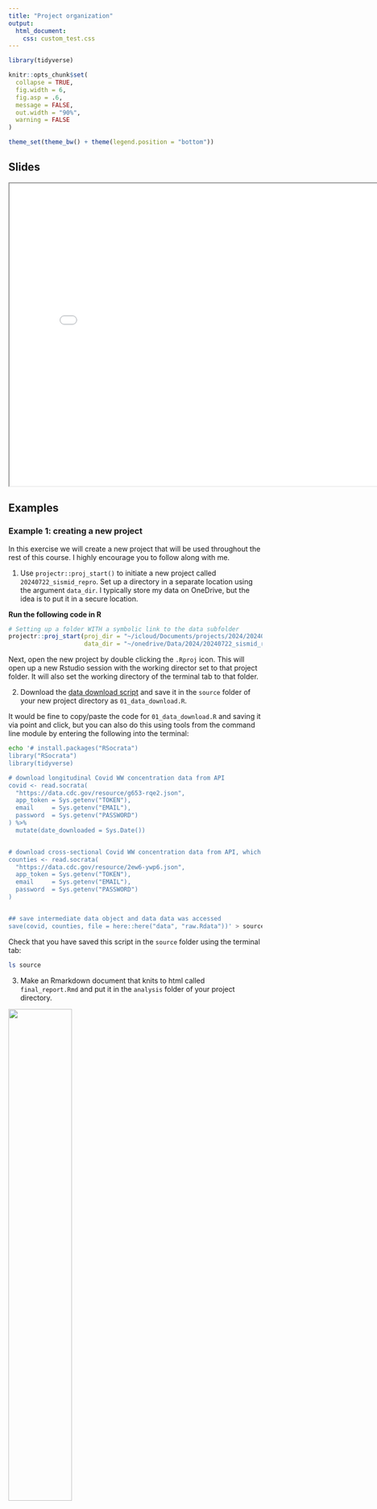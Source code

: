```yaml
---
title: "Project organization"
output:
  html_document: 
    css: custom_test.css
---
```


```r
library(tidyverse)

knitr::opts_chunk$set(
  collapse = TRUE,
  fig.width = 6,
  fig.asp = .6,
  message = FALSE,
  out.width = "90%",
  warning = FALSE
)

theme_set(theme_bw() + theme(legend.position = "bottom"))
```


## Slides

<iframe src="slides/cl_slides.html" width="800" height="600" allowfullscreen = "true"></iframe>


## Examples

### Example 1: creating a new project

In this exercise we will create a new project that will be used throughout the rest of this course. I highly encourage you to follow along with me.


1. Use `projectr::proj_start()` to initiate a new project called `20240722_sismid_repro`.   Set up a directory in a separate location using the argument `data_dir`. I typically store my data on OneDrive, but the idea is to put it in a secure location.


**Run the following code in R**

```r

# Setting up a folder WITH a symbolic link to the data subfolder
projectr::proj_start(proj_dir = "~/icloud/Documents/projects/2024/20240722_sismid_repro", 
                     data_dir = "~/onedrive/Data/2024/20240722_sismid_repro") 
```

Next, open the new project by double clicking the `.Rproj` icon. This will open up a new Rstudio session with the working director set to that project folder. It will also set the working directory of the terminal tab to that folder.


2. Download the [data download script](scripts/01_data_download.R) and save it in the `source` folder of your new project directory as `01_data_download.R`.

It would be fine to copy/paste the code for `01_data_download.R` and saving it via point and click, but you can also do this using tools from the command line module by entering the following into the terminal:

```bash
echo '# install.packages("RSocrata")
library("RSocrata")
library(tidyverse)

# download longitudinal Covid WW concentration data from API
covid <- read.socrata(
  "https://data.cdc.gov/resource/g653-rqe2.json",
  app_token = Sys.getenv("TOKEN"),
  email     = Sys.getenv("EMAIL"),
  password  = Sys.getenv("PASSWORD")
) %>%
  mutate(date_downloaded = Sys.Date())


# download cross-sectional Covid WW concentration data from API, which will be used to get county names
counties <- read.socrata(
  "https://data.cdc.gov/resource/2ew6-ywp6.json",
  app_token = Sys.getenv("TOKEN"),
  email     = Sys.getenv("EMAIL"),
  password  = Sys.getenv("PASSWORD")
)


## save intermediate data object and data data was accessed
save(covid, counties, file = here::here("data", "raw.Rdata"))' > source/01_data_download.R
```


Check that you have saved this script in the `source` folder using the terminal tab:

```bash
ls source
```



3. Make an Rmarkdown document that knits to html called `final_report.Rmd` and put it in the `analysis` folder of your project directory.


<img src="slides/figures/template.png" style="width:50%">

We will come back to the `final_report.Rmd` document later in the lecture.


### Example 2: adding `.Renviron` variables

1. Add a `.Renviron` file to the root directory of your `20240722_sismid_repro` project folder.

Open the terminal. I will use the terminal tab of the `20240722_sismid_repro` project. First, check that your working directory is `20240722_sismid_repro`.

```bash
pwd
```

If you are not in the correct directory use the `cd` command to move into `~\20240722_sismid_repro`. Next, create and open the `.Renviron` file.

```bash
touch .Renviron
open .Renviron
```

2. Edit the `.Renviron` file by defining variables called TOKEN, EMAIL, an PASSWORD that contain your app token, and email and password used to obtain your app token.  

Your edited `.Renviron` file should look something like this:

```r
PASSWORD="password333"
EMAIL="julia.wrobel@emory.edu"
TOKEN="K1MVpmwDDeefZ0vPuYk2wRN"
```

Close your R session and then reopen it by double-clicking `20240722_sismid_repro`.  Your environment variables defined through `.Renviron` should now be defined. 

You can check by typing the following into the R console:

```r
Sys.getenv("EMAIL")
```

This should print out your email address.

3. Add the `.Renviron` file to your `.gitignore` file. 

This is not necessary for accessing the environment variables you just defined, but will be important for later in the course when we start using git and GitHub. **You do not want to accidentally put your .Renviron on GitHub**, and by adding the file to `.gitignore` we can avoid this mistake.

To do this, go to your terminal and execute the following  two lines of code:

```bash
echo "" >> .gitignore # ensures you are writing on a new line
echo ".Renviron" >> .gitignore
```

Alternatively, you can just open the .gitignore file and add `.Renviron` on a new line. Sometimes I find this to be simpler.

4. Check that the code in your `01_data_download.R` file will run.



### Example 3

1. Using the `projectr` template, make an Rmarkdown document called `exploratory_analysis.Rmd` and put it in the `analysis` folder of your project directory. Load and explore the data. Take notes on what you learn. Add in brief descriptions of the key variables.

Might be helpful to reference the page [about the data](https://data.cdc.gov/Public-Health-Surveillance/NWSS-Public-SARS-CoV-2-Wastewater-Metric-Data/2ew6-ywp6/about_data).

2. Download the [data cleaning script](scripts/02_data_cleaning.R) and save it in the `source` folder of your new project directory as `02_data_cleaning.R`.


```bash
echo '# set up a variable to define which state you want to analyze
state = "ga"

# download raw data
source(here::here("source", "01_data_download.R"))

# grab only observations from the specified state
covid = covid %>%
  filter(grepl(state, key_plot_id))


# only include columns from counties dataset we are interested in
counties = counties %>%
  filter(grepl(state, key_plot_id)) %>%
  select(key_plot_id, wwtp_id, county = county_names,
         county_fips, population_served) %>%
  distinct()

# merge covid data with the county label information
# convert  variables from character to numeric
# concentration variable more intuitive name
covid = left_join(covid, counties, by = "key_plot_id") %>%
  select(-key_plot_id) %>%
  mutate(pcr_conc_lin = as.numeric(pcr_conc_lin),
         population_served = as.numeric(population_served)) %>%
  rename(concentration = pcr_conc_lin)


## save intermediate data object and data data was accessed
save(covid, file = here::here("data", "clean.Rdata"))
' > source/02_data_cleaning.R
```


3. Download the [data analysis script](scripts/03_data_analysis.R) and save it in the `source` folder of your new project directory as `03_data_analysis.R`.

4. Download the [data visualization script](scripts/04_data_visualization.R) and save it in the `source` folder of your new project directory as `04_data_visualization.R`.


5. Open your `final_report.Rmd` document and source each of the scripts. Add comments to explain the document. 

## Breakout exercises

### Exercise 1


1. Use `projectr::proj_start()` to initiate a new project called `20240722_YOURNAME_sismid`.   Use the argument `data_dir = NULL`. Where is your data being stored?
2. Using the terminal, set up a symbolic link for where you will store data for this course that points to `20240722_YOURNAME_sismid/data`.


<button type="button" class="collapsible">View solution</button>
<div class="content">

Set up the project directory structure.

```r
## set up a new project
# devtools::install_github("julia-wrobel/projectr")
library(projectr)


# Setting up a folder without a symbolic link to the data subfolder
projectr::proj_start(proj_dir = "~/icloud/Documents/projects/2024/202407_wrobel_sismid", 
                     data_dir = NULL) 

```


Set a symbolic link by opening a Terminal window and executing code like the following. Note that I am storing my data in a folder on OneDrive and you may want to store yours elsewhere.

```bash
ln -s "~/onedrive/Data/2024/202407_wrobel_sismid"  "~/projects/2024/202407_wrobel_sismid/data" 
```




</div>


## Additional readings

* [Jenny Bryan and James Hester's chapter on project-oriented workflow](https://rstats.wtf/project-oriented-workflow.html)
* [Hadley Wickham on R Projects](https://r4ds.had.co.nz/workflow-projects.html)
* [My version of projectr package on Github](https://github.com/julia-wrobel/projectr)
* [A MakeFile tutorial](https://makefiletutorial.com/)
* [Another MakeFile tutorial](https://www.cs.colby.edu/maxwell/courses/tutorials/maketutor/)
* [Yihui Xie on Parameterized Reports](https://bookdown.org/yihui/rmarkdown/parameterized-reports.html)

<script language="JavaScript" src="custom_js.js"></script>
